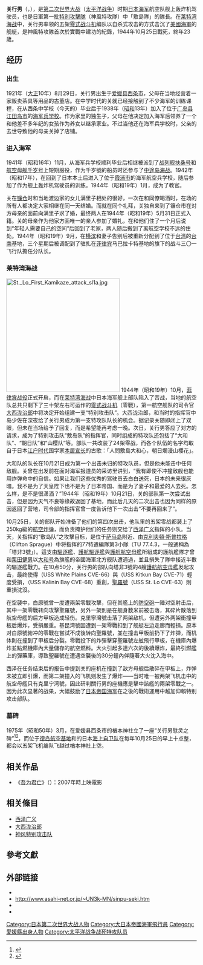 {{noteTA
|1=zh-tw:克理夫頓;zh-cn:克力夫登;
|2=zh-tw:史普勒格;zh-cn:斯布拉格;
}}
{{軍人模板
|name={{lang|ja|関行男}}<br />{{lang|ja|せき ゆきお}}
|birth_date=1921年8月29日
|placeofbirth=[[日本|日本]][[爱媛县|爱媛县]][[新居郡|新居郡]]
|death_date={{death date and age|1944|10|25|1921|8|29}}
|placeofdeath=[[菲律宾|菲律宾]][[莱特岛|莱特岛]]海域
|image=[[Image:Lt_Yukio_Seki_in_flightgear.jpg|200px]]
|allegiance={{flagicon|Japan|size=25px}} [[大日本帝國|大日本帝國]]
|branch=[[File:Naval_Ensign_of_Japan.svg|25px]] [[大日本帝國海軍|大日本帝國海軍]]
|serviceyears=1941－1944
|rank=中佐
|unit=敷岛队
|battles=[[第二次世界大战|第二次世界大战]]<br>[[太平洋战争|太平洋战争]]<br>[[中途岛海战|中途岛海战]]<br>[[莱特湾海战|莱特湾海战]]
}}
'''关行男'''（{{lang-ja|関 行男}}，{{bd|1921年|8月29日|1944年|10月25日}}），是[[第二次世界大战|第二次世界大战]]（[[太平洋战争|太平洋战争]]）时期[[大日本帝国海军|日本海军]]航空队舰上轰炸机驾驶员，也是日軍第一批[[特別攻擊隊|特別攻擊隊]]（神風特攻隊）中「敷島隊」的隊長。在[[莱特湾海战|莱特湾海战]]中，关行男率领的五架[[零战|零式战斗机]]编队以自杀式攻击的方式击沉了[[美國海軍|美國海軍]]的舰艇，是神風特攻隊首次於實戰中建功的紀錄，1944年10月25日戰死，終年23歲。

==经历==
===出生===
1921年（[[大正|大正]]10年）8月29日，关行男出生于[[爱媛县|爱媛县]][[西条市|西条市]]，父母在当地经营着一家贩卖茶具等用品的古董店。在中学时代的关就已经接触到了不少海军的训练课程，在从西条中学校（今天的{{link-ja|爱媛县立西条高等学校|愛媛県立西条高等学校}}）毕业后于1938年（[[昭和|昭和]]13年）加入了位于[[广岛县|广岛县]][[江田岛市|江田岛市]]的[[海军兵学校|海军兵学校]]。作为家里的独生子，父母在他决定加入海军后领养了一个和他差不多年纪的女孩作为养女以继承家业。不过当他还在海军兵学校时，父亲的去世导致他的母亲关掉了店铺。

===进入海军===
1941年（昭和16年）11月，从海军兵学校顺利毕业后相继被派到了[[战列舰|战列舰]][[扶桑号战舰|扶桑号]]和[[航空母舰|航空母舰]][[千岁号航空母舰|千岁号]]上短期服役，作为千岁號的船员时还参与了[[中途岛海战|中途岛海战]]。1942年（昭和17年），在回到了日本本土后进入了位于[[霞浦市|霞浦市]]的海军航空兵学校，随后参加了作为舰上轰炸机驾驶员的训练。1944年（昭和19年）1月，成为了教官。

关在[[镰仓市|镰仓]]时和当地渡边家的女儿满里子相处的很好，一次在和同僚喝酒时，在场的所有人都决定大家相继在同一天结婚。而就在同个礼拜，关独自来到了镰仓市在对方母亲的面前向满里子求了婚，最终两人在1944年（昭和19年）5月31日正式入籍。关的母亲作为他家方面唯一的亲人参加了婚礼，在和他们住了一个月后说到“年轻人需要自己的空间”后回到了老家，两人随后搬到了离航空学校不远的住处。1944年（昭和19年）9月，在[[横滨市|横滨]]和妻子告别后被重新分配到了位于[[台湾|台湾]]的[[台南市|台南]]基地，三个星期后被调配到了驻扎在[[菲律宾|菲律宾]]马巴拉卡特基地的{{link-ja|第二〇一海军航空队|第二〇一海軍航空隊}}旗下的战斗三〇一飞行队擔任分队长。

===莱特湾海战===
[[Image:St._Lo_First_Kamikaze_attack_sl1a.jpg|300px]]
1944年（昭和19年）10月，[[菲律宾战役_(1944-45)|菲律宾战役]]正式开启，而在[[莱特湾海战|莱特湾海战]]中日本海军舰上部队陷入了苦战，当地的航空队总共只剩下了三十架左右可运作的[[零式战斗机|零式战斗机]]（零戰），第一航空舰队的司令官[[大西泷治郎|大西泷治郎]]中将决定开始组建一支“特别攻击队”。大西泷治郎，{{link-ja|玉井浅一|玉井浅一}}和当时的指挥官中岛少佐在深夜给了关行男成为第一支特攻队队长的机会。据记录关随即闭上了双眼，但未在当场给予了回复，而是希望能再考虑一晚。次日，关行男答应了对方的请求，成为了特别攻击队“敷岛队”的指挥官，同时组成的特攻队还包括了“大和队”、“朝日队”和“山樱队”等。部队一共改装了24架零战，而各个队伍的名字均取自于日本[[江户时代|江户时代]]国学家[[本居宣长|本居宣长]]的古歌：「人問敷島大和心，朝日爛漫山櫻花」。

大和队的队长{{link-ja|久納好孚|久納好孚}}在10月21日成为第一个出击未归的特攻队员，但是他未能击中任何敌舰。关曾在出发前在面对海军报道员的采访里讲到，“我有即使不冲撞敌舰也能用炸弹命中的自信。如果让我们这些优秀的驾驶员去白白送死，日本的未来很灰暗。我不是为了天皇陛下也不是为了日本帝国、而是为了妻子和最爱的人去死。怎么样，是不是很潇洒？”1944年（昭和19年）10月21日，关的部队第一次尝试出击，但是因为天气不良等缘故返回了基地，而此后几天的二次出击也因为同样的原因返回了营地，司令部的指挥官曾一度告诉他下一次出击“不要再回来了”。

10月25日，关的部队开始准备了他们的第四次出击，他队里的五架零战都装上了250kg級的[[航空炸弹|航空炸弹]]，而负责掩护他们的任务则交给了[[西泽广义|西泽广义]]指挥的小队。当天，关指挥的“敷岛队”之攻擊目标，是位于[[萨马岛|萨马岛]]附近、由[[克利夫頓·斯普拉格|克利夫頓·斯普拉格]]（Clifton Sprague）中将指挥的77特遣編隊第3小隊（TU 77.4.3，一般通稱為「塔非3號」）。這支由[[驅逐艦|驅逐艦]]、[[護航驅逐艦|護航驅逐艦]]與[[護航航空母艦|護航航空母艦]]所組成的護航艦隊才曾和[[栗田健男|栗田健男]]以[[大和号战列舰|大和号]]為旗艦的帝國海軍北方舰队遭遇過，並且損失了隊中接近半數的驅逐艦戰力。在10点50分，关行男的部队向塔非3號的4艘[[護航航空母艦|護航航空母艦]]发起攻击，最终使得{{link-en|白原號航空母艦|USS_White_Plains_(CVE-66)|白原號}}（USS White Plains CVE-66）與{{link-en|基昆灣號航空母艦|USS_Kitkun_Bay_(CVE-71)|基昆灣號}}（USS Kitkun Bay CVE-71）輕度受損，{{link-en|克里寧灣號航空母艦|USS_Kalinin_Bay_(CVE-68)|克里寧灣號}}（USS Kalinin Bay CVE-68）重創，[[聖羅號航空母艦|聖羅號]]（USS St. Lo CVE-63）則重損沈沒。

在空襲中，白原號曾一度遭兩架零戰攻擊，但在其艦上的[[防空砲|防空砲]]一陣对空射击后，其中一架零戰转向攻擊聖羅號，另外一架則是在舰身数米前被击落，其碎片散落到航空母艦的后方甲板造成轻伤。克里寧灣號击落了两架敌机，但遭另外两架衝撞甲板后爆炸，受損嚴重。基昆湾號因遭到一架零戰扣到了舰艇左边走廊而輕損。原本对白原號俯冲的零戰在嘗試不成後转向聖羅號，並在撞击甲板前扔下了炸弹，而机体則在撞到了甲板后分裂。零戰投下的炸彈擊穿聖羅號左舷飛行甲板，在機庫內爆炸並點燃機庫內大量儲存的航空燃料。大火引起多達六次的後續爆炸，最終引燃艦上的彈藥庫，導致聖羅號在遭遇空襲後的30分鐘內伴隨著大火沈入海中。

西泽在任务结束后的报告中提到关的座机在撞到了敌方母舰后散碎在甲板上，炸弹未被立即引爆，而第二架撞入的飞机则发生了爆炸——当时唯一被两架飞机击中的航空母艦只有克里宁湾號，因此研判關行男的座機應是擊中該艦的兩架零戰之一。因为此次显著的战果，大幅鼓励了[[日本帝国海军|日本帝国海军]]在之後的戰術運用中越加仰賴特别攻击部队。

===墓碑===
1975年（昭和50年）3月，在爱媛县西条市的楢本神社立了一座“关行男慰灵之碑”<ref>{{Cite web |url=http://www.cc.matsuyama-u.ac.jp/~tamura/naramotojinnjya.htm |script-title=ja:特攻・関行男慰霊碑 |accessdate=2010-09-08 |archive-date=2010-08-20 |archive-url=https://web.archive.org/web/20100820070510/http://www.cc.matsuyama-u.ac.jp/~tamura/naramotojinnjya.htm |dead-url=no }}</ref><ref>{{Cite web |url=http://www.geocities.jp/henromichi88/fuda88_shikishimatai.html |script-title=ja:楢本神社 |access-date=2010-09-08 |archive-url=https://web.archive.org/web/20110326101731/http://www.geocities.jp/henromichi88/fuda88_shikishimatai.html |archive-date=2011-03-26 |dead-url=yes }}</ref>，而位于[[德岛飞行场|德岛航空基地]]和{{link-ja|小松岛航空基地|小松島航空基地}}的日本[[海上自卫队|海上自卫队]]在每年10月25日的早上十点整，都会以五架飞机编队飞越过楢本神社上空。

==相关作品==
*《[[吾为君亡|吾为君亡]]》（{{lang|ja|俺は、君のためにこそ死ににいく}}）：2007年時上映電影

==相关條目==
*[[西泽广义|西泽广义]]
*[[大西泷治郎|大西泷治郎]]
*[[神风特别攻击队|神风特别攻击队]]

==參考文獻==
{{reflist|
<ref>《{{lang|ja|敷島隊の五人―海軍大尉関行男の生涯}}》，森史朗，文藝春秋 出版（2003年），ISBN 978-4167656737</ref>
}}

==外部链接==
*[https://web.archive.org/web/20090416183803/http://sidenkai21.cocot.jp/m17.html {{lang|ja|敷島隊隊長}}]
*http://www.asahi-net.or.jp/~UN3k-MN/sinpu-seki.htm {{Wayback|url=http://www.asahi-net.or.jp/~UN3k-MN/sinpu-seki.htm |date=20170223042547 }}
*[https://web.archive.org/web/20090724054555/http://www.cc.matsuyama-u.ac.jp/~tamura/sekiyukio.htm {{lang|ja|関行男　特攻第１号}}]
*[https://web.archive.org/web/20090312051751/http://www.geocities.jp/kamikazes_site/saisho_no_tokko/seki/sekitaii.html {{lang|ja|最初の特攻}}]

{{Authority control}}
{{DEFAULTSORT:Seki, Yukio}}
[[Category:日本第二次世界大战人物|Category:日本第二次世界大战人物]]
[[Category:大日本帝國海軍飛行員|Category:大日本帝國海軍飛行員]]
[[Category:愛媛縣出身人物|Category:愛媛縣出身人物]]
[[Category:太平洋战争战死特攻队员|Category:太平洋战争战死特攻队员]]